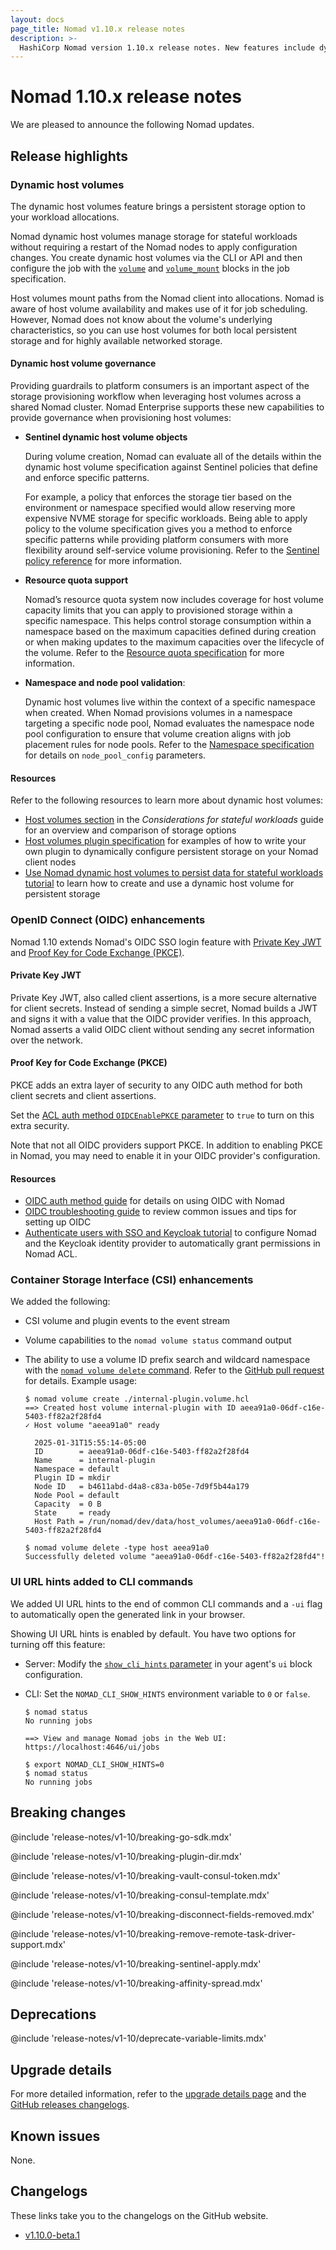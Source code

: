 ```yaml
---
layout: docs
page_title: Nomad v1.10.x release notes
description: >-
  HashiCorp Nomad version 1.10.x release notes. New features include dynamic host volumes, OIDC Private Key JWT (client assertions), and OIDC Proof Key for Code Exchange (PKCE). Updates to the Container Storage Interface (CSI) volume delete and volume status commands. CSI volume and plugin events added to the event stream. Added UI URL hints to the end of common CLI commands and a -ui flag to auto-open them in a browser.
---
```


# Nomad 1.10.x release notes

We are pleased to announce the following Nomad updates.

## Release highlights

### Dynamic host volumes

The dynamic host volumes feature brings a persistent storage option to your
workload allocations.

Nomad dynamic host volumes manage storage for stateful workloads without
requiring a restart of the Nomad nodes to apply configuration changes. You
create dynamic host volumes via the CLI or API and then configure the job with
the [`volume`](/nomad/docs/job-specification/volume) and
[`volume_mount`](/nomad/docs/job-specification/volume_mount) blocks in the job
specification.

Host volumes mount paths from the Nomad client into allocations. Nomad is aware
of host volume availability and makes use of it for job scheduling. However,
Nomad does not know about the volume's underlying characteristics, so you can
use host volumes for both local persistent storage and for highly
available networked storage.

#### Dynamic host volume governance <EnterpriseAlert inline product="nomad"/>

Providing guardrails to platform consumers is an important aspect of the storage
provisioning workflow when leveraging host volumes across a shared Nomad
cluster.  Nomad Enterprise supports these new capabilities to provide
governance when provisioning host volumes:

- **Sentinel dynamic host volume objects**

  During volume creation, Nomad can evaluate all of the details within the
  dynamic host volume specification against Sentinel policies
  that define and enforce specific patterns.

  For example, a policy that enforces the storage tier based on the environment
  or namespace specified would allow reserving more expensive NVME storage for
  specific workloads. Being able to apply policy to the volume specification
  gives you a method to enforce specific patterns while providing platform
  consumers with more flexibility around self-service volume provisioning. Refer
  to the [Sentinel policy reference](/nomad/docs/reference/sentinel-policy#sentinel-dynamic-host-volume-objects) for more information.

- **Resource quota support**

  Nomad’s resource quota system now includes coverage for host volume capacity
  limits that you can apply to provisioned storage within a specific namespace.
  This helps control storage consumption within a namespace based on the maximum
  capacities defined during creation or when making updates to the maximum
  capacities over the lifecycle of the volume. Refer to the [Resource quota
  specification](/nomad/docs/other-specifications/quota) for more information.

- **Namespace and node pool validation**:

  Dynamic host volumes live within the context of a specific namespace when
  created. When Nomad provisions volumes in a namespace targeting a specific
  node pool, Nomad evaluates the namespace node pool configuration to ensure
  that volume creation aligns with job placement rules for node pools. Refer to
  the [Namespace specification](/nomad/docs/other-specifications/namespace) for
  details on `node_pool_config` parameters.

#### Resources

Refer to the following resources to learn more about dynamic host volumes:

- [Host volumes section](/nomad/docs/architecture/stateful-workloads#host-volumes)
  in the _Considerations for stateful workloads_ guide for an overview and
  comparison of storage options
- [Host volumes plugin
  specification](/nomad/docs/architecture/storage/host-volumes) for examples
  of how to write your own plugin to dynamically configure persistent storage on
  your Nomad client nodes
- [Use Nomad dynamic host volumes to persist data for stateful workloads
  tutorial](/nomad/tutorials/stateful-workloads/stateful-workloads-dynamic-host-volumes)
  to learn how to create and use a dynamic host volume for persistent storage

### OpenID Connect (OIDC) enhancements

Nomad 1.10 extends Nomad's OIDC SSO login feature with [Private Key JWT][pkjwt]
and [Proof Key for Code Exchange (PKCE)][pkce].

#### Private Key JWT

Private Key JWT, also called client assertions, is a more secure alternative for
client secrets. Instead of sending a simple secret, Nomad builds a JWT and signs
it with a value that the OIDC provider verifies. In this approach, Nomad asserts
a valid OIDC client without sending any secret information over the network.

#### Proof Key for Code Exchange (PKCE)

PKCE adds an extra layer of security to any OIDC auth method for both client
secrets and client assertions.

Set the [ACL auth method `OIDCEnablePKCE`
parameter](/nomad/api-docs/acl/auth-methods#oidcenablepkce) to `true` to turn
on this extra security.

Note that not all OIDC providers support PKCE. In addition to enabling PKCE in
Nomad, you may need to enable it in your OIDC provider's configuration.

#### Resources

- [OIDC auth method guide][oidc-concepts] for details on using OIDC with Nomad
- [OIDC troubleshooting guide][oidc-trouble] to review common issues and tips
  for setting up OIDC
- [Authenticate users with SSO and Keycloak tutorial][oidc-tutorial] to
  configure Nomad and the Keycloak identity provider to automatically grant
  permissions in Nomad ACL.

### Container Storage Interface (CSI) enhancements

We added the following:

- CSI volume and plugin events to the event stream
- Volume capabilities to the `nomad volume status` command output
- The ability to use a volume ID prefix search and wildcard namespace with the
  [`nomad volume delete` command](/nomad/commands/volume/delete). Refer to
  the [GitHub pull request](https://github.com/hashicorp/nomad/pull/24997) for
  details. Example usage:

  ```shell-session
  $ nomad volume create ./internal-plugin.volume.hcl
  ==> Created host volume internal-plugin with ID aeea91a0-06df-c16e-5403-ff82a2f28fd4
  ✓ Host volume "aeea91a0" ready

    2025-01-31T15:55:14-05:00
    ID        = aeea91a0-06df-c16e-5403-ff82a2f28fd4
    Name      = internal-plugin
    Namespace = default
    Plugin ID = mkdir
    Node ID   = b4611abd-d4a8-c83a-b05e-7d9f5b44a179
    Node Pool = default
    Capacity  = 0 B
    State     = ready
    Host Path = /run/nomad/dev/data/host_volumes/aeea91a0-06df-c16e-5403-ff82a2f28fd4

  $ nomad volume delete -type host aeea91a0
  Successfully deleted volume "aeea91a0-06df-c16e-5403-ff82a2f28fd4"!
  ```

### UI URL hints added to CLI commands

We added UI URL hints to the end of common CLI commands and a `-ui` flag to
automatically open the generated link in your browser.

Showing UI URL hints is enabled by default. You have two options for turning off
this feature:

- Server: Modify the [`show_cli_hints`
  parameter](/nomad/docs/configuration/ui#show_cli_hints) in your agent's `ui`
  block configuration.
- CLI: Set the `NOMAD_CLI_SHOW_HINTS` environment variable to `0` or `false`.

  ```shell-session
  $ nomad status
  No running jobs

  ==> View and manage Nomad jobs in the Web UI: https://localhost:4646/ui/jobs

  $ export NOMAD_CLI_SHOW_HINTS=0
  $ nomad status
  No running jobs
  ```

## Breaking changes

@include 'release-notes/v1-10/breaking-go-sdk.mdx'

@include 'release-notes/v1-10/breaking-plugin-dir.mdx'

@include 'release-notes/v1-10/breaking-vault-consul-token.mdx'

@include 'release-notes/v1-10/breaking-consul-template.mdx'

@include 'release-notes/v1-10/breaking-disconnect-fields-removed.mdx'

@include 'release-notes/v1-10/breaking-remove-remote-task-driver-support.mdx'

@include 'release-notes/v1-10/breaking-sentinel-apply.mdx'

@include 'release-notes/v1-10/breaking-affinity-spread.mdx'

## Deprecations

@include 'release-notes/v1-10/deprecate-variable-limits.mdx'

## Upgrade details

For more detailed information, refer to the [upgrade details
page][upgrade] and the [GitHub releases changelogs][github-releases].

## Known issues

None.

## Changelogs

These links take you to the changelogs on the GitHub website.

- [v1.10.0-beta.1](https://github.com/hashicorp/nomad/releases/tag/v1.10.0-beta.1)


[consul-integration]: /nomad/docs/integrations/consul/acl
[vault-integration]: /nomad/docs/integrations/vault/acl
[GH-18529]: https://github.com/hashicorp/nomad/issues/18529
[upgrade]: /nomad/docs/upgrade/upgrade-specific#nomad-1-10-0
[github-releases]: https://github.com/hashicorp/nomad/releases/
[pkjwt]: https://oauth.net/private-key-jwt/
[pkce]: https://oauth.net/2/pkce/
[oidc-concepts]: /nomad/docs/secure/authentication/oidc#client-assertions
[oidc-trouble]: /nomad/docs/secure/authentication/oidc#oidc-configuration-troubleshooting
[oidc-tutorial]: /nomad/tutorials/single-sign-on/sso-oidc-keycloak
